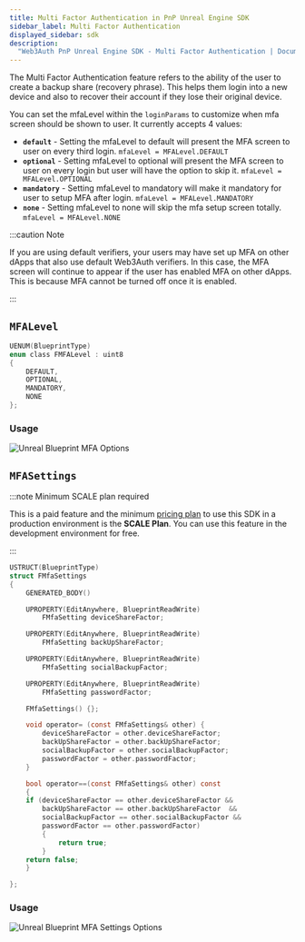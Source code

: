 ```yaml
---
title: Multi Factor Authentication in PnP Unreal Engine SDK
sidebar_label: Multi Factor Authentication
displayed_sidebar: sdk
description:
  "Web3Auth PnP Unreal Engine SDK - Multi Factor Authentication | Documentation - Web3Auth"
---
```



The Multi Factor Authentication feature refers to the ability of the user to create a backup share
(recovery phrase). This helps them login into a new device and also to recover their account if they
lose their original device.

You can set the mfaLevel within the `loginParams` to customize when mfa screen should be shown to
user. It currently accepts 4 values:

- **`default`** - Setting the mfaLevel to default will present the MFA screen to user on every third
  login. `mfaLevel = MFALevel.DEFAULT`
- **`optional`** - Setting mfaLevel to optional will present the MFA screen to user on every login
  but user will have the option to skip it. `mfaLevel = MFALevel.OPTIONAL`
- **`mandatory`** - Setting mfaLevel to mandatory will make it mandatory for user to setup MFA after
  login. `mfaLevel = MFALevel.MANDATORY`
- **`none`** - Setting mfaLevel to none will skip the mfa setup screen totally.
  `mfaLevel = MFALevel.NONE`

:::caution Note

If you are using default verifiers, your users may have set up MFA on other dApps that also use
default Web3Auth verifiers. In this case, the MFA screen will continue to appear if the user has
enabled MFA on other dApps. This is because MFA cannot be turned off once it is enabled.

:::

<MFAMinimumPlan />

## `MFALevel`

```c
UENUM(BlueprintType)
enum class FMFALevel : uint8
{
	DEFAULT,
	OPTIONAL,
	MANDATORY,
	NONE
};
```

### Usage

![Unreal Blueprint MFA Options](/guides/sdk/unreal/mfa.png)

## `MFASettings`

:::note Minimum SCALE plan required

This is a paid feature and the minimum [pricing plan](https://web3auth.io/pricing.html) to use this
SDK in a production environment is the **SCALE Plan**. You can use this feature in the development
environment for free.

:::

```c
USTRUCT(BlueprintType)
struct FMfaSettings
{
	GENERATED_BODY()

	UPROPERTY(EditAnywhere, BlueprintReadWrite)
    	FMfaSetting deviceShareFactor;

    UPROPERTY(EditAnywhere, BlueprintReadWrite)
    	FMfaSetting backUpShareFactor;

    UPROPERTY(EditAnywhere, BlueprintReadWrite)
        FMfaSetting socialBackupFactor;

    UPROPERTY(EditAnywhere, BlueprintReadWrite)
        FMfaSetting passwordFactor;

	FMfaSettings() {};

	void operator= (const FMfaSettings& other) {
		deviceShareFactor = other.deviceShareFactor;
		backUpShareFactor = other.backUpShareFactor;
		socialBackupFactor = other.socialBackupFactor;
		passwordFactor = other.passwordFactor;
	}

	bool operator==(const FMfaSettings& other) const
    {
    if (deviceShareFactor == other.deviceShareFactor &&
	    backUpShareFactor == other.backUpShareFactor  &&
	    socialBackupFactor == other.socialBackupFactor &&
	    passwordFactor == other.passwordFactor)
		{
			return true;
		}
	return false;
    }

};
```

### Usage

![Unreal Blueprint MFA Settings Options](/guides/sdk/unreal/unreal-mfa-settings.png)
